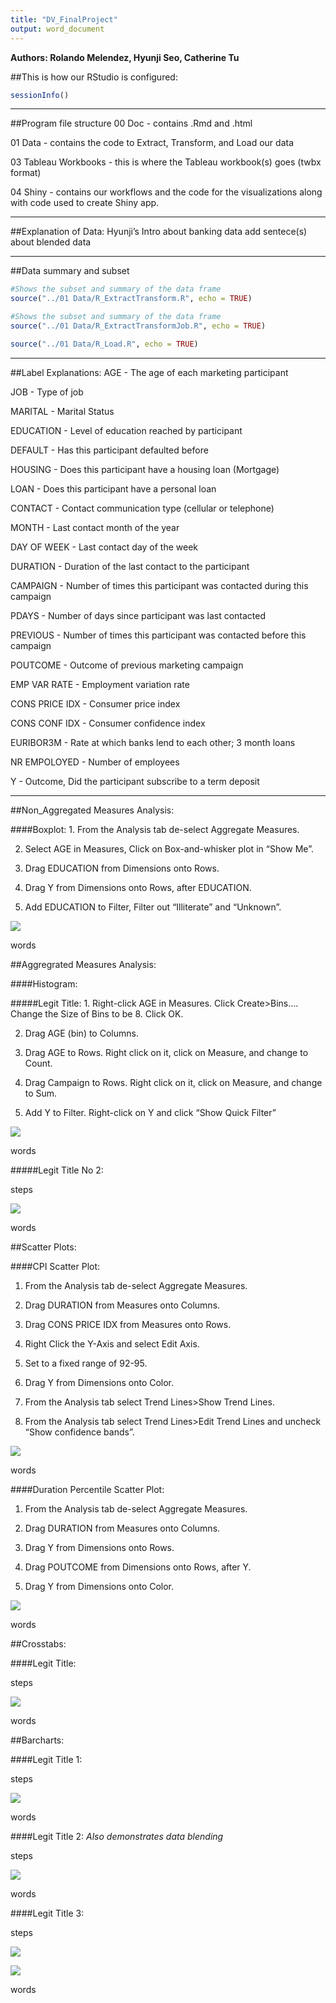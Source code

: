```yaml
---
title: "DV_FinalProject"
output: word_document
---
```


**Authors: Rolando Melendez, Hyunji Seo, Catherine Tu**

##This is how our RStudio is configured:
```r
sessionInfo()
```
***
##Program file structure
  00 Doc - contains .Rmd and .html 
  
  01 Data - contains the code to Extract, Transform, and Load our data 
  
  03 Tableau Workbooks - this is where the Tableau workbook(s) goes (twbx format)
  
  04 Shiny - contains our workflows and the code for the visualizations along with code used to create Shiny app.

***

##Explanation of Data:
Hyunji's Intro about banking data
  add sentece(s) about blended data
  
***

##Data summary and subset
```r
#Shows the subset and summary of the data frame
source("../01 Data/R_ExtractTransform.R", echo = TRUE)
```
```r
#Shows the subset and summary of the data frame
source("../01 Data/R_ExtractTransformJob.R", echo = TRUE)
```
```r
source("../01 Data/R_Load.R", echo = TRUE)
```

***

##Label Explanations:
AGE - The age of each marketing participant

JOB - Type of job

MARITAL -  Marital Status

EDUCATION - Level of education reached by participant

DEFAULT - Has this participant defaulted before

HOUSING - Does this participant have a housing loan (Mortgage)

LOAN - Does this participant have a personal loan

CONTACT - Contact communication type (cellular or telephone)

MONTH - Last contact month of the year

DAY OF WEEK - Last contact day of the week

DURATION -  Duration of the last contact to the participant

CAMPAIGN - Number of times this participant was contacted during this campaign

PDAYS - Number of days since participant was last contacted

PREVIOUS - Number of times this participant was contacted before this campaign

POUTCOME - Outcome of previous marketing campaign

EMP VAR RATE - Employment variation rate

CONS PRICE IDX - Consumer price index

CONS CONF IDX - Consumer confidence index

EURIBOR3M - Rate at which banks lend to each other; 3 month loans

NR EMPOLOYED - Number of employees

Y - Outcome, Did the participant subscribe to a term deposit

***

##Non_Aggregated Measures Analysis: 

####Boxplot:
1. From the Analysis tab de-select Aggregate Measures.

2. Select AGE in Measures, Click on Box-and-whisker plot in “Show Me”.

3. Drag EDUCATION from Dimensions onto Rows.

4. Drag Y from Dimensions onto Rows, after EDUCATION.

5. Add EDUCATION to Filter, Filter out “Illiterate” and “Unknown”.

![](./Boxplot.jpg)

words

##Aggregrated Measures Analysis:

####Histogram:

#####Legit Title:
1. Right-click AGE in Measures. Click Create>Bins…. Change the Size of Bins to be 8. Click OK.

2. Drag AGE (bin) to Columns.

3. Drag AGE to Rows. Right click on it, click on Measure, and change to Count.

4. Drag Campaign to Rows. Right click on it, click on Measure, and change to Sum.

5. Add Y to Filter. Right-click on Y and click “Show Quick Filter”

![](./Histogram.jpg)

words

#####Legit Title No 2:

steps

![](./Histogram2.jpg)

words

##Scatter Plots:

####CPI Scatter Plot:

1. From the Analysis tab de-select Aggregate Measures.

2. Drag DURATION from Measures onto Columns.

3. Drag CONS PRICE IDX from Measures onto Rows.

4. Right Click the Y-Axis and select Edit Axis.

5. Set to a fixed range of 92-95.

6. Drag Y from Dimensions onto Color.

7. From the Analysis tab select Trend Lines>Show Trend Lines.

8. From the Analysis tab select Trend Lines>Edit Trend Lines and uncheck “Show confidence bands”.


![](./ScatterPlot.jpg)

words

####Duration Percentile Scatter Plot:

1. From the Analysis tab de-select Aggregate Measures.

2. Drag DURATION from Measures onto Columns.

3. Drag Y from Dimensions onto Rows.

4. Drag POUTCOME from Dimensions onto Rows, after Y.

5. Drag Y from Dimensions onto Color.

![](./PercentileScatter.jpg)

words

##Crosstabs:

####Legit Title:

steps

![](./CrosstabKPI.jpg)

words

##Barcharts:

####Legit Title 1:

steps

![](./BarchartRLine.jpg)

words

####Legit Title 2:
*Also demonstrates data blending*

steps

![](./Blending.jpg)

words

####Legit Title 3:

steps

![](./CrossBar-No.jpg)

![](./CrossBar-Yes.jpg)

words
